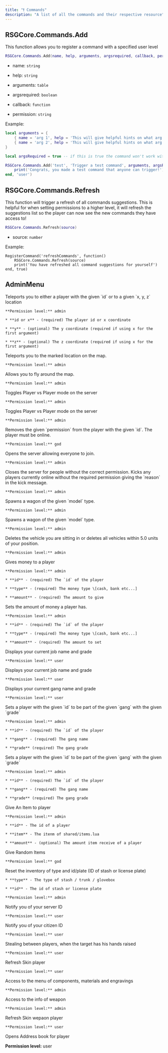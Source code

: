```yaml
---
title: "❗ Commands"
description: "A list of all the commands and their respective resource"
---
```


## RSGCore.Commands.Add

This function allows you to register a command with a specified user level

```lua
RSGCore.Commands.Add(name, help, arguments, argsrequired, callback, permission, ...)
```

* name: `string`

* help: `string`

* arguments: `table`

* argsrequired: `boolean`

* callback: `function`

* permission: `string`

Example:

```lua
local arguments = {
    { name = 'arg 1', help = 'This will give helpful hints on what arg is for' },
    { name = 'arg 2', help = 'This will give helpful hints on what arg is for' }
}

local argsRequired = true -- if this is true the command won't work without args entered

RSGCore.Commands.Add('test', 'Trigger a test command', arguments, argsRequired, function(source)
    print('Congrats, you made a test command that anyone can trigger!')
end, 'user')
```

## RSGCore.Commands.Refresh

This function will trigger a refresh of all commands suggestions. This is helpful for when setting permissions to a higher level, it will refresh the suggestions list so the player can now see the new commands they have access to!

```lua
RSGCore.Commands.Refresh(source)
```

* source: `number`

Example:

```
RegisterCommand('refreshCommands', function()
    RSGCore.Commands.Refresh(source)
    print('You have refreshed all command suggestions for yourself')
end, true)
```

## AdminMenu

<AccordionGroup>
  <Accordion title="/tp [id / x ] [opt: y] [opt: z]- teleport to player or location" defaultOpen={false}>
    Teleports you to either a player with the given `id` or to a given `x, y, z` location

    **Permission level:** admin

    * **id or x** - (required) The player id or x coordinate

    * **y** - (optional) The y coordinate (required if using x for the first argument)

    * **z** - (optional) The z coordinate (required if using x for the first argument)
  </Accordion>

  <Accordion title="/tpm - teleport to a marked location" defaultOpen={false}>
    Teleports you to the marked location on the map.

    **Permission level:** admin
  </Accordion>

  <Accordion title="/noclip - toggle noclip on/off" defaultOpen={false}>
    Allows you to fly around the map.

    **Permission level:** admin
  </Accordion>

  <Accordion title="/togglepvp - toggle PVP on server" defaultOpen={false}>
    Toggles Player vs Player mode on the server

    **Permission level:** admin
  </Accordion>

  <Accordion title="/addpermission [id] [permission] - gives a player permission" defaultOpen={false}>
    Toggles Player vs Player mode on the server

    **Permission level:** admin
  </Accordion>

  <Accordion title="/removepermission [id] [permission] - removes a player permission" defaultOpen={false}>
    Removes the given `permission` from the player with the given `id`. The player must be online.

    **Permission level:** god
  </Accordion>

  <Accordion title="/openserver - open server for everyone" defaultOpen={false}>
    Opens the server allowing everyone to join.

    **Permission level:** admin
  </Accordion>

  <Accordion title="/closeserver - close the server for people without permission" defaultOpen={false}>
    Closes the server for people without the correct permission. Kicks any players currently online without the required permission giving the `reason` in the kick message.

    **Permission level:** admin
  </Accordion>

  <Accordion title="/wagon [mode] - spawns a wagon" defaultOpen={false}>
    Spawns a wagon of the given `model` type.

    **Permission level:** admin
  </Accordion>

  <Accordion title="/horse [model] - spawns a horse" defaultOpen={false}>
    Spawns a wagon of the given `model` type.

    **Permission level:** admin
  </Accordion>

  <Accordion title="/dv - delete vehicle" defaultOpen={false}>
    Deletes the vehicle you are sitting in or deletes all vehicles within 5.0 units of your position.

    **Permission level:** admin
  </Accordion>

  <Accordion title="/givemoney [id] [type] [amount] - give money to the player" defaultOpen={false}>
    Gives money to a player

    **Permission level:** admin

    * **id** - (required) The `id` of the player

    * **type** - (required) The money type \[cash, bank etc...]

    * **amount** - (required) The amount to give
  </Accordion>

  <Accordion title="/setmoney [id] [type] [amount] - set the amount a player has" defaultOpen={false}>
    Sets the amount of money a player has.

    **Permission level:** admin

    * **id** - (required) The `id` of the player

    * **type** - (required) The money type \[cash, bank etc...]

    * **amount** - (required) The amount to set
  </Accordion>

  <Accordion title="/job - display your current job" defaultOpen={false}>
    Displays your current job name and grade

    **Permission level:** user
  </Accordion>

  <Accordion title="/setjob [id] [job] [grade] - sets a players job" defaultOpen={false}>
    Displays your current job name and grade

    **Permission level:** user
  </Accordion>

  <Accordion title="/gang - display your current gang" defaultOpen={false}>
    Displays your current gang name and grade

    **Permission level:** user
  </Accordion>

  <Accordion title="/setgang [id] [gang] [grade] - sets a players gang" defaultOpen={false}>
    Sets a player with the given `id` to be part of the given `gang` with the given `grade`

    **Permission level:** admin

    * **id** - (required) The `id` of the player

    * **gang** - (required) The gang name

    * **grade** (required) The gang grade
  </Accordion>

  <Accordion title="/clearinv [opt: id] - clears a players inventory" defaultOpen={false}>
    Sets a player with the given `id` to be part of the given `gang` with the given `grade`

    **Permission level:** admin

    * **id** - (required) The `id` of the player

    * **gang** - (required) The gang name

    * **grade** (required) The gang grade


  </Accordion>

  <Accordion title="/giveitem [id] [item] [amount] - gives a player items" defaultOpen={false}>
    Give An Item to player

    **Permission level:** admin

    * **id** - The id of a player

    * **item** - The itenm of shared/items.lua

    * **amount** - (optional) The amount item receive of a player


  </Accordion>

  <Accordion title="/randomitems - give random items to players inventory" defaultOpen={false}>
    Give Random Items

    **Permission level:** god
  </Accordion>

  <Accordion title="/resetinv [type] [id] -reset inventory" defaultOpen={false}>
    Reset the inventory of type and id/plate (ID of stash or license plate)

    * **type** - The type of stash / trunk / glovebox

    * **id** - The id of stash or license plate

    **Permission level:** admin
  </Accordion>

  <Accordion title="/id - notify of your server ID" defaultOpen={false}>
    Notify you of your server ID

    **Permission level:** user
  </Accordion>

  <Accordion title="/cid - notify you of your Citizen ID" defaultOpen={false}>
    Notify you of your citizen ID

    **Permission level:** user
  </Accordion>

  <Accordion title="/rob - rob a player" defaultOpen={false}>
    Stealing between players, when the target has his hands raised

    **Permission level:** user
  </Accordion>

  <Accordion title="/loadskin - Refresh Skin" defaultOpen={false}>
    Refresh Skin player

    **Permission level:** user
  </Accordion>

  <Accordion title="/customweapon - custom weapon skin" defaultOpen={false}>
    Access to the menu of components, materials and engravings

    **Permission level:** admin
  </Accordion>

  <Accordion title="/w_inspect - inspect a weapon" defaultOpen={false}>
    Access to the info of weapon

    **Permission level:** admin
  </Accordion>

  <Accordion title="/loadweapon - Refresh skin weapon player" defaultOpen={false}>
    Refresh Skin wepaon player

    **Permission level:** user
  </Accordion>

  <Accordion title="/addressbook - Player addressbook" defaultOpen={false}>
  Opens Address book for player

  **Permission level:** user
  </Accordion>
</AccordionGroup>